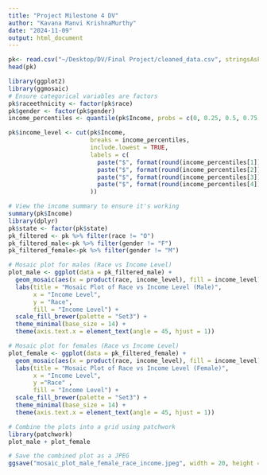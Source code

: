 ```yaml
---
title: "Project Milestone 4 DV"
author: "Kavana Manvi KrishnaMurthy"
date: "2024-11-09"
output: html_document
---
```


```r
pk<- read.csv("~/Desktop/DV/Final Project/cleaned_data.csv", stringsAsFactors=TRUE)
head(pk)
```

```r
library(ggplot2)
library(ggmosaic)
# Ensure categorical variables are factors
pk$raceethnicity <- factor(pk$race)
pk$gender <- factor(pk$gender)
income_percentiles <- quantile(pk$Income, probs = c(0, 0.25, 0.5, 0.75, 1))

pk$income_level <- cut(pk$Income, 
                       breaks = income_percentiles, 
                       include.lowest = TRUE, 
                       labels = c(
                         paste("$", format(round(income_percentiles[1]), big.mark = ","), "–", format(round(income_percentiles[2]), big.mark = ","), sep = ""),
                         paste("$", format(round(income_percentiles[2]), big.mark = ","), "–", format(round(income_percentiles[3]), big.mark = ","), sep = ""),
                         paste("$", format(round(income_percentiles[3]), big.mark = ","), "–", format(round(income_percentiles[4]), big.mark = ","), sep = ""),
                         paste("$", format(round(income_percentiles[4]), big.mark = ","), "–", format(round(income_percentiles[5]), big.mark = ","), sep = "")
                       ))

# View the income summary to ensure it's working
summary(pk$Income)
library(dplyr)
pk$state <- factor(pk$state)  
pk_filtered <- pk %>% filter(race != "O")
pk_filtered_male<-pk %>% filter(gender != "F")
pk_filtered_female<-pk %>% filter(gender != "M")
```


```r
# Mosaic plot for males (Race vs Income Level)
plot_male <- ggplot(data = pk_filtered_male) +
  geom_mosaic(aes(x = product(race, income_level), fill = income_level)) +
  labs(title = "Mosaic Plot of Race vs Income Level (Male)",
       x = "Income Level",
       y = "Race",
       fill = "Income Level") +
  scale_fill_brewer(palette = "Set3") +
  theme_minimal(base_size = 14) +
  theme(axis.text.x = element_text(angle = 45, hjust = 1))

# Mosaic plot for females (Race vs Income Level)
plot_female <- ggplot(data = pk_filtered_female) +
  geom_mosaic(aes(x = product(race, income_level), fill = income_level)) +
  labs(title = "Mosaic Plot of Race vs Income Level (Female)",
       x = "Income Level",
       y ="Race" ,
       fill = "Income Level") +
  scale_fill_brewer(palette = "Set3") +
  theme_minimal(base_size = 14) +
  theme(axis.text.x = element_text(angle = 45, hjust = 1))
```


```r
# Combine the plots into a grid using patchwork
library(patchwork)
plot_male + plot_female

# Save the combined plot as a JPEG
ggsave("mosaic_plot_male_female_race_income.jpeg", width = 20, height = 12, path = "/Users/kavanamanvi/Desktop")
```


```r
```


```r
```


```r
```


```r
```


